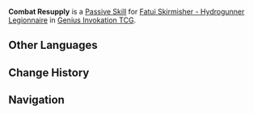 {{Genius Invokation TCG Skill Infobox
|title      = Combat Resupply
|image      = Combat Resupply Character Card Skill.png
|type       = Passive Skill
|character  = Fatui Skirmisher - Hydrogunner Legionnaire
|element    = 
|matching   = 
|unaligned  = 
|energy     = 
|effect     = (Passive) When the battle begins, this character gains 2 Energy.
|order      = 4
}}
'''Combat Resupply''' is a [[Character Card Passive Skill|Passive Skill]] for [[Fatui Skirmisher - Hydrogunner Legionnaire (Character Card)|Fatui Skirmisher - Hydrogunner Legionnaire]] in [[Genius Invokation TCG]].

==Other Languages==
{{Other Languages
|en      = Combat Resupply
|zhs     = 战备补给
|zhs_rm  = Zhànbèi Bǔjǐ
|zht     = 戰備補給
|zht_rm  = Zhànbèi Bǔjǐ
|zh_tl   = Combat Preparatory Supply
|ja      = 戦備補給
|ja_rm   = Senbi Hokyuu
|ja_tl   = Combat Preparatory Supply
|ko      = 장비 보급
|ko_rm   = Jangbi Bogeup
|ko_tl   = Equipment Supply
|es      = Reabastecimiento de combate
|es_tl   = Combat Resupply
|fr      = Réapprovisionnement de combat
|fr_tl   = Combat Resupply
|ru      = Военные припасы
|ru_tl   = Military Supplies
|th      = Combat Resupply
|vi      = Tiếp Tế
|vi_tl   = 
|de      = Einsatzversorgung
|de_tl   = Mission Supply
|id      = Combat Resupply
|pt      = Reabastecimento de Combate
|pt_tl   = 
|tr      = Savaş Hazırlığı Tedariki
|tr_tl   = 
|it      = Fornitura bellica
|it_tl   = War Supply
}}

==Change History==
{{Change History|3.3}}

==Navigation==
{{Genius Invokation TCG Skill Navbox|Fatui Skirmisher - Hydrogunner Legionnaire}}